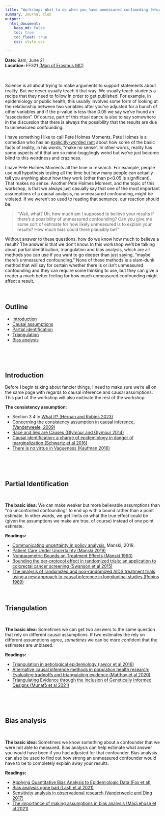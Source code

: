```yaml
---
title: "Workshop: What to do when you have unmeasured confounding (which is always)"
summary: Journal club
output:
  html_document:
    keep_md: false
    toc: true
    toc_float: true
    css: style.css

---
```


**Date:** 9am, June 21   
**Location:** FF321 [(Map of Erasmus MC)](https://generationr.nl/wp-content/uploads/2017/07/plattegrond-Erasmus.jpg)

</br>
</br>
Science is all about trying to make arguments to support statements about reality. But we never usually teach it that way. We usually teach students a recipe that they need to follow in order to get published. For example, in epidemiology or public health, this usually involves some form of looking at the relationship between two variables after you've adjusted for a bunch of other variables and if the p-value is less than 0.05 we say we've found an "association". Of course, part of this ritual dance is also to say somewhere in the discussion that there is always the possibility that the results are due to unmeasured confounding.

I have something I like to call Pete Holmes Moments. Pete Holmes is a comedian who has an [explicitly-worded rant](https://www.youtube.com/watch?v=OyDpS-GftCk) about how some of the basic facts of reality, in his words, "make no sense". In other words, reality has some aspects of it that are so mind-bogglingly weird but we've just become blind to this weirdness and craziness. 

I have Pete Holmes Moments all the time in research. For example, people use null hypothesis testing all the time but how many people can actually tell you anything about how they work (other than p<0.05 is significant). That makes no sense. Another Pete Holmes Moment, and the topic of this workshop, is that we always just casually say that one of the most important assumptions of a causal analysis, no unmeasured confounding, might be violated. If we weren't so used to reading that sentence, our reaction should be:

> "Wait, what? Uh, how much am I supposed to believe your results if there's a possibility of unmeasured confounding? Can you give me some sort of estimate for how likely unmeasured is to explain your results? How much bias could there plausibly be?"

Without answer to these questions, how do we know how much to believe a result? The answer is that we don't know. In this workshop we'll be talking about partial identification, triangulation and bias analysis, which are all methods you can use if you want to go deeper than just saying, "maybe there's unmeasured confounding." None of these methods is a slam-dunk method that will say for certain whether there is or isn't unmeasured confounding and they can require some thinking to use, but they can give a reader a much better feeling for how much unmeasured confounding might affect a result.
</br>
</br>
</br>

## Outline

- [Introduction](#intro)
- [Causal assumptions](#assumptions)
- [Partial identification](#partial)
- [Triangulation](#triangulation)
- [Bias analysis](#bias_analysis)


</br>
</br>
</br>







## Introduction{#intro}

Before I begin talking about fancier things, I need to make sure we're all on the same page with regards to causal inference and causal assumptions. This part of the workshop will also motivate the rest of the workshop. 

<!-- **Slides** -->


<!-- - Exercise -->




**The consistency assumption:**

- Section 3.4 in [What If? (Hernan and Robins 2023)](https://www.hsph.harvard.edu/miguel-hernan/wp-content/uploads/sites/1268/2023/05/hernanrobins_WhatIf_14may23.pdf)
- [Concerning the consistency assumption in causal inference, (Vanderweele, 2009)](https://pubmed.ncbi.nlm.nih.gov/19829187/)
- [Race and Sex are Causes (Glymour and Glymour 2014)](https://journals.lww.com/epidem/Fulltext/2014/07000/Commentary__Race_and_Sex_Are_Causes.3.aspx)
- [Causal identification: a charge of epidemiology in danger of marginalization (Schwartz et al 2016)](https://pubmed.ncbi.nlm.nih.gov/27237595/)
- [There is no virtue in Vagueness (Kaufman 2016)](https://pubmed.ncbi.nlm.nih.gov/27641315/)
   


</br>
</br>
</br>

## Partial Identification{#partial}

</br>

**The basic idea:** We can make weaker but more believable assumptions than "no uncontrolled confounding" to end up with a bound rather than a point estimate. In other words, we get limits on what the true effect could be (given the assumptions we make are true, of course) instead of one point estimate.

**Readings:**

- [Communicating uncertainty in policy analysis.](https://www.pnas.org/doi/pdf/10.1073/pnas.1722389115) Manski, 2019.
- [Patient Care Under Uncertainty (Manski 2019)](https://press.princeton.edu/books/hardcover/9780691194738/patient-care-under-uncertainty)
- [Nonparametric Bounds on Treatment Effects (Manski 1990)](https://www.jstor.org/stable/2006592)
- [Bounding the per-protocol effect in randomized trials: an application to colorectal cancer screening (Swanson et al 2015)](https://pubmed.ncbi.nlm.nih.gov/26620120/)
- [The analysis of randomized and non-randomized AIDS treatment trials using a new approach to causal inference in longitudinal studies (Robins 1989)](https://www.hsph.harvard.edu/wp-content/uploads/sites/343/2013/03/nchsr.pdf)
</br>
</br>
</br>


## Triangulation {#triangulation}

</br>

**The basic idea:** Sometimes we can get two answers to the same question that rely on different causal assumptions. If two estimates the rely on different assumptions agree, _sometimes_ we can be more confident that the estimates are unbiased.

**Readings:**  

- [Triangulation in aetiological epidemiology (lawlor et al 2016)](https://www.ncbi.nlm.nih.gov/pmc/articles/PMC5841843/)
- [Alternative causal inference methods in population health research: Evaluating tradeoffs and triangulating evidence (Matthay et al 2020)](https://www.sciencedirect.com/science/article/pii/S2352827319301545)
- [Triangulating Evidence through the Inclusion of Genetically Informed Designs (Munafò et al 2021)](https://pubmed.ncbi.nlm.nih.gov/33355252/)

</br>
</br>
</br>

## Bias analysis{#bias_analysis}

</br>

**The basic idea:** Sometimes we know something about a confounder that we were not able to measured. Bias analysis can help estimate what answer you would have been if you had adjusted for that confounder. Bias analysis can also be used to find out how strong an unmeasured confounder would have to be to completely explain away your results. 

**Readings:**

- [Applying Quantitative Bias Analysis to Epidemiologic Data (Fox et al)](https://link.springer.com/book/10.1007/978-3-030-82673-4)
- [Bias analysis gone bad (Lash et al 2021)](https://academic.oup.com/aje/article/190/8/1604/6189735)
- [Sensitivity analysis in observational research (Vanderweele and Ding 2017)](https://pubmed.ncbi.nlm.nih.gov/28693043/)
- [The importance of making assumptions in bias analysis (MacLehose et al 2021)](https://pubmed.ncbi.nlm.nih.gov/34224472/)
